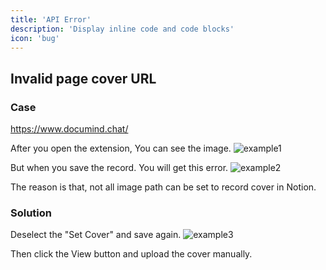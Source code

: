 ```yaml
---
title: 'API Error'
description: 'Display inline code and code blocks'
icon: 'bug'
---
```


## Invalid page cover URL

### Case

https://www.documind.chat/ 

After you open the extension, You can see the image. 
<img
  className="rounded-2xl"
  src="/images/example1.png"
  alt="example1"
/>

But when you save the record. You will get this error.
<img
  className="rounded-2xl"
  src="/images/example2.png"
  alt="example2"
/>

The reason is that, not all image path can be set to record cover in Notion.

### Solution

Deselect the "Set Cover" and save again.
<img
  className="rounded-2xl"
  src="/images/example3.png"
  alt="example3"
/>

Then click the View button and upload the cover manually.